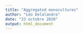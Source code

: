 ```yaml
---
title: "Aggregated monocultures"
author: "Léo Delalandre"
date: "23 octobre 2020"
output: html_document
---
```

